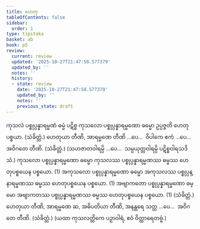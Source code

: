 ```yaml
---
title: ဟေတု
tableOfContents: false
sidebar:
  order: 1
type: tipitaka
basket: ab
book: p5
review:
  current: review
  updated: '2025-10-27T21:47:58.577379'
  updated_by: ''
  notes: ''
  history:
  - state: review
    date: '2025-10-27T21:47:58.577379'
    updated_by: ''
    notes: ''
    previous_state: draft
---
```



<ReviewStatus review={frontmatter.review} showDetails={true} />

<HypothesisAnnotation frontmatter={frontmatter} />

<DynamicBreadcrumb />

<Division number="76" book="p5" e="ch" v="39" p="21">

<Paragraph number="252" book="p5">
ကုသလံ ပစ္စုပ္ပန္နာရမ္မဏံ ဓမ္မံ ပဋိစ္စ ကုသလော ပစ္စုပ္ပန္နာရမ္မဏော ဓမ္မော ဥပ္ပဇ္ဇတိ ဟေတုပစ္စယာ. (သံခိတ္တံ.)
</Paragraph>

<Paragraph number="253" book="p5">
ဟေတုယာ တီဏိ, အာရမ္မဏေ တီဏိ …ပေ…  ဝိပါကေ ဧကံ …ပေ…  အဝိဂတေ တီဏိ. (သံခိတ္တံ.)
</Paragraph>

<Paragraph number="254" book="p5">
(သဟဇာတဝါရမ္ပိ …ပေ…  သမ္ပယုတ္တဝါရမ္ပိ ပဋိစ္စဝါရသဒိသံ.)
</Paragraph>

</Division>
<Division number="77" book="p5" e="ch" v="39" p="21">

<Paragraph number="255" book="p5">
ကုသလော ပစ္စုပ္ပန္နာရမ္မဏော ဓမ္မော ကုသလဿ ပစ္စုပ္ပန္နာရမ္မဏဿ ဓမ္မဿ ဟေတုပစ္စယေန ပစ္စယော. (1)
</Paragraph>

<Paragraph number="256" book="p5">
အကုသလော ပစ္စုပ္ပန္နာရမ္မဏော ဓမ္မော အကုသလဿ ပစ္စုပ္ပန္နာရမ္မဏဿ ဓမ္မဿ ဟေတုပစ္စယေန ပစ္စယော. (1)
</Paragraph>

<Paragraph number="257" book="p5">
အဗျာကတော ပစ္စုပ္ပန္နာရမ္မဏော ဓမ္မော အဗျာကတဿ ပစ္စုပ္ပန္နာရမ္မဏဿ ဓမ္မဿ ဟေတုပစ္စယေန ပစ္စယော. (1) (သံခိတ္တံ.)
</Paragraph>

<Paragraph number="258" book="p5">
ဟေတုယာ တီဏိ, အာရမ္မဏေ ဆ, အဓိပတိယာ တီဏိ, အနန္တရေ သတ္တ …ပေ…  အဝိဂတေ တီဏိ. (သံခိတ္တံ.)
</Paragraph>

<Paragraph number="259" book="p5">
(ယထာ ကုသလတ္တိကေ ပဉှာဝါရံ, ဧဝံ ဝိတ္ထာရေတဗ္ဗံ.)
</Paragraph>
</Division>